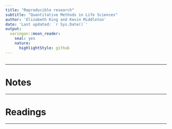 ```yaml
---
title: "Reproducible research"
subtitle: "Quantitative Methods in Life Sciences"
author: 'Elizabeth King and Kevin Middleton'
date: 'Last updated: `r Sys.Date()`'
output:
  xaringan::moon_reader:
    seal: yes
    nature:
      highlightStyle: github
---
```


```r
```

---

# Notes

---

# Readings

---

